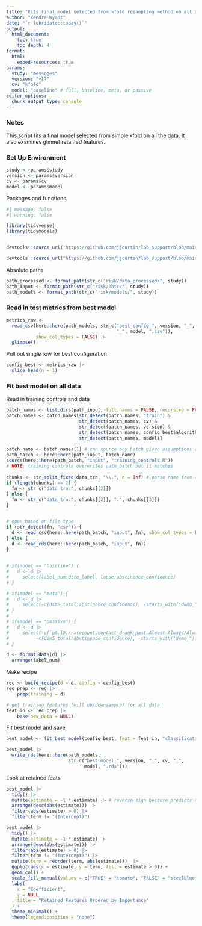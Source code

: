 ```yaml
---
title: "Fits final model selected from kfold resampling method on all data"
author: "Kendra Wyant"
date: "`r lubridate::today()`"
output: 
  html_document:
    toc: true 
    toc_depth: 4
format:
  html:
    embed-resources: true
params:
  study: "messages"
  version: "v17"
  cv: "kfold"
  model: "baseline" # full, baseline, meta, or passive
editor_options: 
  chunk_output_type: console
---
```




### Notes
This script fits a final model selected from simple kfold on all the data. It also examines glmnet retained features.



### Set Up Environment

```r
study <- params$study
version <- params$version
cv <- params$cv
model <- params$model
```


Packages and functions
```r
#| message: false
#| warning: false

library(tidyverse)
library(tidymodels)


devtools::source_url("https://github.com/jjcurtin/lab_support/blob/main/format_path.R?raw=true")

devtools::source_url("https://github.com/jjcurtin/lab_support/blob/main/chtc/static_files/fun_chtc.R?raw=true")
```


Absolute paths
```r
path_processed <- format_path(str_c("risk/data_processed/", study))
path_input <- format_path(str_c("risk/chtc/", study))
path_models <- format_path(str_c("risk/models/", study))
```

### Read in test metrics from best model
```r
metrics_raw <- 
  read_csv(here::here(path_models, str_c("best_config_", version, "_", cv, 
                                         "_", model, ".csv")),
           show_col_types = FALSE) |> 
  glimpse()
```


Pull out single row for best configuration
```r
config_best <- metrics_raw |> 
  slice_head(n = 1) 
```


### Fit best model on all data

Read in training controls and data
```r
batch_names <- list.dirs(path_input, full.names = FALSE, recursive = FALSE)
batch_names <- batch_names[str_detect(batch_names, "train") & 
                           str_detect(batch_names, cv) &
                           str_detect(batch_names, version) &
                           str_detect(batch_names, config_best$algorithm) &
                           str_detect(batch_names, model)]
  
batch_name <- batch_names[1] # can source any batch given assumptions above
path_batch <- here::here(path_input, batch_name)
source(here::here(path_batch, "input", "training_controls.R"))
# NOTE: training controls overwrites path_batch but it matches   
  
chunks <- str_split_fixed(data_trn, "\\.", n = Inf) # parse name from extensions
if (length(chunks) == 2) {
  fn <- str_c("data_trn.", chunks[[2]])
} else {
  fn <- str_c("data_trn.", chunks[[2]], ".", chunks[[3]])
}


# open based on file type
if (str_detect(fn, "csv")) {
  d <- read_csv(here::here(path_batch, "input", fn), show_col_types = FALSE) 
} else {
  d <- read_rds(here::here(path_batch, "input", fn))
}
  

# if(model == "baseline") {
#   d <- d |> 
#     select(label_num:dttm_label, lapse:abstinence_confidence)
# }

# if(model == "meta") {
#   d <- d |> 
#     select(-c(dsm5_total:abstinence_confidence), -starts_with("demo_"))
# }
# 
# if(model == "passive") {
#   d <- d |> 
#     select(-c(`p6.l0.rratecount.contact_drank_past.Almost Always/Always`:`p168.l0.dratecount.cont_type_abr.friend`),
#          -c(dsm5_total:abstinence_confidence), -starts_with("demo_"))
# }

d <- format_data(d) |> 
  arrange(label_num) 
```

Make recipe
```r
rec <- build_recipe(d = d, config = config_best)
rec_prep <- rec |> 
    prep(training = d)

# get training features (will up/downsample) for all data
feat_in <- rec_prep |> 
    bake(new_data = NULL) 
```

Fit best model and save
```r
best_model <- fit_best_model(config_best, feat = feat_in, "classification") 

best_model |> 
  write_rds(here::here(path_models,
                       str_c("best_model_", version, "_", cv, "_", 
                             model, ".rds")))
```


Look at retained feats
```r
best_model |> 
  tidy() |> 
  mutate(estimate = -1 * estimate) |> # reverse sign because predicts no-lapse
  arrange(desc(abs(estimate))) |> 
  filter(abs(estimate) > 0) |> 
  filter(term != "(Intercept)")
```


```r
best_model |> 
  tidy() |> 
  mutate(estimate = -1 * estimate) |> 
  arrange(desc(abs(estimate))) |> 
  filter(abs(estimate) > 0) |> 
  filter(term != "(Intercept)") |> 
  mutate(term = reorder(term, abs(estimate)))  |> 
  ggplot(aes(x = estimate, y = term, fill = estimate > 0)) +
  geom_col() +
  scale_fill_manual(values = c("TRUE" = "tomato", "FALSE" = "steelblue")) +
  labs(
    x = "Coefficient",
    y = NULL,
    title = "Retained Features Ordered by Importance"
  ) +
  theme_minimal() +
  theme(legend.position = "none")
```



